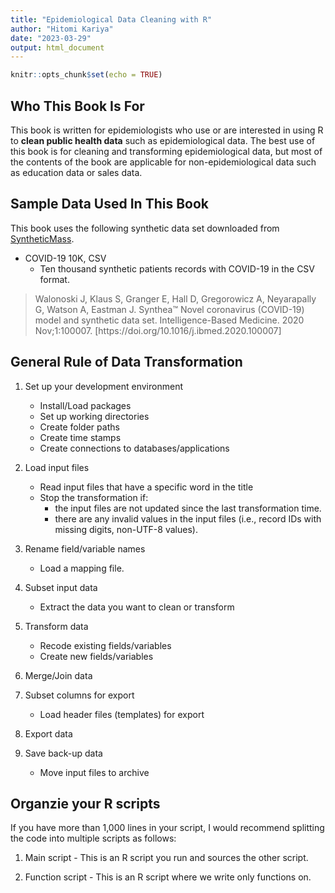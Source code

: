 ```yaml
---
title: "Epidemiological Data Cleaning with R"
author: "Hitomi Kariya"
date: "2023-03-29"
output: html_document
---
```


```r
knitr::opts_chunk$set(echo = TRUE)
```

## Who This Book Is For

This book is written for epidemiologists who use or are interested in using R to **clean public health data** such as epidemiological data. The best use of this book is for cleaning and transforming epidemiological data, but most of the contents of the book are applicable for non-epidemiological data such as education data or sales data.

## Sample Data Used In This Book

This book uses the following synthetic data set downloaded from [SyntheticMass](https://synthea.mitre.org/downloads). 

* COVID-19 10K, CSV
  + Ten thousand synthetic patients records with COVID-19 in the CSV format.
  
> Walonoski J, Klaus S, Granger E, Hall D, Gregorowicz A, Neyarapally G, Watson A, Eastman J. Synthea™ Novel coronavirus (COVID-19) model and synthetic data set. Intelligence-Based Medicine. 2020 Nov;1:100007. [https://doi.org/10.1016/j.ibmed.2020.100007]

## General Rule of Data Transformation

1. Set up your development environment
    + Install/Load packages
    + Set up working directories
    + Create folder paths
    + Create time stamps
    + Create connections to databases/applications

2. Load input files
    + Read input files that have a specific word in the title
    + Stop the transformation if:
      * the input files are not updated since the last transformation time.
      * there are any invalid values in the input files (i.e., record IDs with missing digits, non-UTF-8 values).

3. Rename field/variable names
    + Load a mapping file.
    
4. Subset input data
    + Extract the data you want to clean or transform

5. Transform data
    + Recode existing fields/variables
    + Create new fields/variables

6. Merge/Join data

7. Subset columns for export
    + Load header files (templates) for export

8. Export data

9. Save back-up data
    + Move input files to archive

## Organzie your R scripts
If you have more than 1,000 lines in your script, I would recommend splitting the code into multiple scripts as follows:

1. Main script - This is an R script you run and sources the other script.

2. Function script - This is an R script where we write only functions on.

